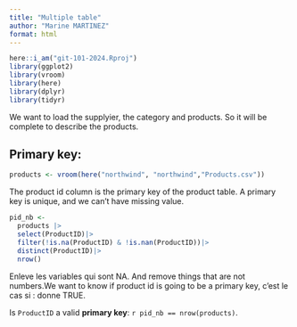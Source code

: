```yaml
---
title: "Multiple table"
author: "Marine MARTINEZ"
format: html
---
```


```r
here::i_am("git-101-2024.Rproj")
library(ggplot2)
library(vroom)
library(here)
library(dplyr)
library(tidyr)
```

We want to load the supplyier, the category and products. So it will be complete to describe the products. 

## Primary key: 
```r
products <- vroom(here("northwind", "northwind","Products.csv"))
```
The product id column is the primary key of the product table. A primary key is unique, and we can't have missing value. 
```r
pid_nb <-
  products |>
  select(ProductID)|>
  filter(!is.na(ProductID) & !is.nan(ProductID))|>
  distinct(ProductID)|>
  nrow()
```
Enleve les variables qui sont NA. And remove things that are not numbers.We want to know if product id is going to be a primary key, c'est le cas si  : donne TRUE.

Is `ProductID` a valid **primary key**: `r pid_nb == nrow(products)`. 




